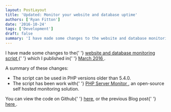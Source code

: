 ```yaml
---
layout: PostLayout
title: 'Updated: Monitor your website and database uptime'
authors: ['Ryan Fitton']
date: '2016-10-24'
tags: ['Development']
draft: false
summary: 'I have made some changes to the website and database monitoring script which I published in March 2016. A summary of these changes: The script can be used in PHP versions older than&nbsp;5.4.0. The script has been&nbsp;work with PHP Server Monitor, an open-source self hosted monitoring solution. You can view the code on Github here, [&amp;hellip;]'
---
```


<p>
  I have made some changes to the{' '}
  <a href="https://github.com/ryanfitton/website-check-monitor">
    website and database monitoring script
  </a>{' '}
  which I published in{' '}
  <a href="https://ryanfitton.co.uk/blog/using-statuscake-com-to-monitor-your-website-and-database-uptime/">
    March 2016
  </a>
  .
</p>
<p>A summary of these changes:</p>
<ul>
  <li>The script can be used in PHP versions older than 5.4.0.</li>
  <li>
    The script has been work with{' '}
    <a href="http://www.phpservermonitor.org/" target="_blank" rel="noopener">
      PHP Server Monitor
    </a>
    , an open-source self hosted monitoring solution.
  </li>
</ul>
<p>
  You can view the code on Github{' '}
  <a href="https://github.com/ryanfitton/website-check-monitor">here</a>, or the previous Blog post{' '}
  <a href="https://ryanfitton.co.uk/blog/using-statuscake-com-to-monitor-your-website-and-database-uptime/">
    here
  </a>
  .
</p>
